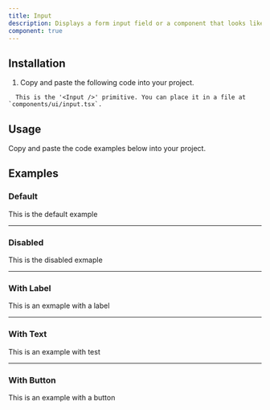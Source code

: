 ```yaml
---
title: Input
description: Displays a form input field or a component that looks like an input field.
component: true
---
```


## Installation

1. Copy and paste the following code into your project.

```
  This is the '<Input />' primitive. You can place it in a file at `components/ui/input.tsx`.
```

## Usage

Copy and paste the code examples below into your project.

<ComponentSource src="/components/ui/input.tsx" />

## Examples

### Default

This is the default example

---

### Disabled

This is the disabled exmaple

---

### With Label

This is an exmaple with a label

---

### With Text

This is an example with test

---

### With Button

This is an example with a button
